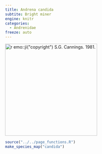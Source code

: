 ```yaml
---
title: Andrena candida
subtite: Bright miner
engine: knitr
categories:
  - Andrenidae
freeze: auto
---
```

[![`r emo::ji("copyright")` S.G. Cannings. 1981.](https://www.zoology.ubc.ca/entomology/main/Hymenoptera/Andrenidae/Andrena%20chlorura%20(3lateral).jpg){height=300}](https://www.zoology.ubc.ca/entomology/main/Hymenoptera/Andrenidae/Andrena%20candida%20(3lateral).jpg)

```r
source("../../page_functions.R")
make_species_map("candida")
```
